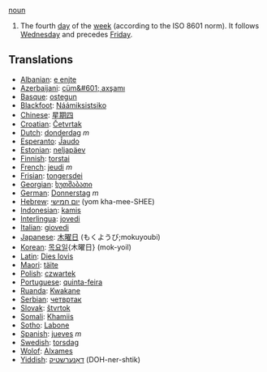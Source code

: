 [[noun]]

#The fourth [[day]] of the [[week]] (according to the ISO 8601 norm). It follows [[Wednesday]] and precedes [[Friday]].

==Translations==
*[[Albanian]]: [[e enjte]]
*[[Azerbaijani]]: [[cüm&#601; axşamı]]
*[[Basque]]: [[ostegun]]
*[[Blackfoot]]: [[Náámiksistsiko]]
*[[Chinese]]: [[星期四]]
*[[Croatian]]: [[Četvrtak]]
*[[Dutch]]: [[donderdag]] ''m''
*[[Esperanto]]: [[Ĵaudo]]
*[[Estonian]]: [[neljapäev]]
*[[Finnish]]: [[torstai]]
*[[French]]: [[jeudi]] ''m''
*[[Frisian]]: [[tongersdei]]
*[[Georgian]]: [[ხუთშაბათი]]
*[[German]]: [[Donnerstag]] ''m''
*[[Hebrew]]: [[יום חמישי]] (yom kha-mee-SHEE)
*[[Indonesian]]: [[kamis]]
*[[Interlingua]]: [[jovedi]]
*[[Italian]]: [[giovedi]]
*[[Japanese]]: [[木曜日]] (もくようび;mokuyoubi)
*[[Korean]]: [[목요일]]{木曜日} (mok-yoil)
*[[Latin]]: [[Dies Iovis]]
*[[Maori]]: [[täite]]
*[[Polish]]: [[czwartek]]
*[[Portuguese]]: [[quinta-feira]]
*[[Ruanda]]: [[Kwakane]]
*[[Serbian]]: [[четвртак]]
*[[Slovak]]: [[štvrtok]]
*[[Somali]]: [[Khamiis]]
*[[Sotho]]: [[Labone]]
*[[Spanish]]: [[jueves]] ''m''
*[[Swedish]]: [[torsdag]]
*[[Wolof]]: [[Alxames]]
*[[Yiddish]]: [[דאָנערשטיק]] (DOH-ner-shtik)